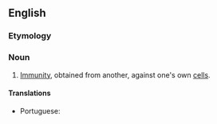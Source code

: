 ==English==
{{wikipedia}}

===Etymology===
{{prefix|en|allo|immunity}}

===Noun===
{{en-noun|~|alloimmunities}}

# {{lb|en|pathology}} [[immunity|Immunity]], obtained from another, against one's own [[cell]]s.

====Translations====
{{trans-top|immune response to foreign antigens from members of the same species}}
* Portuguese: {{t|pt|aloimunidade|f}}
{{trans-mid}}
{{trans-bottom}}